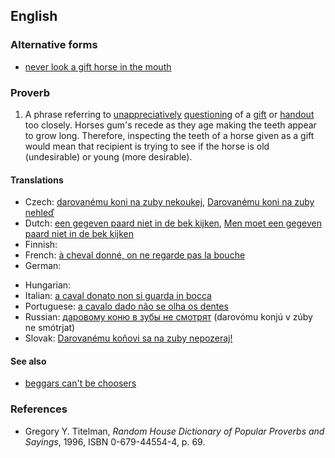 ==English==

===Alternative forms===
* [[never look a gift horse in the mouth]]

===Proverb===
{{infl|en|proverb|head=[[don't]] [[look]] a [[gift horse]] [[in]] [[the]] [[mouth]]}}

# A phrase referring to [[unappreciatively]] [[questioning]] of a [[gift]] or [[handout]] too closely. Horses gum's recede as they age making the teeth appear to grow long. Therefore, inspecting the teeth of a horse given as a gift would mean that recipient is trying to see if the horse is old (undesirable) or young (more desirable).

====Translations====
{{trans-top|a phrase referring to unappreciatively questioning of a gift or handout too closely}}
* Czech: [[darovanému koni na zuby nekoukej]], [[Darovanému koni na zuby nehleď]]
* Dutch: [[een gegeven paard niet in de bek kijken]], [[Men moet een gegeven paard niet in de bek kijken]]
* Finnish: {{t-|fi|lahjahevosen suuhun ei saa katsoa}}
* French: [[à cheval donné, on ne regarde pas la bouche]]
* German: {{t+|de|Einem geschenkten Gaul schaut man nicht ins Maul}}
{{trans-mid}}
* Hungarian: {{t-|hu|ajándék lónak ne nézd a fogát}}
* Italian: [[a caval donato non si guarda in bocca]]
* Portuguese: [[a cavalo dado não se olha os dentes]]
* Russian: [[даровому коню в зубы не смотрят]] (darovómu konjú v zúby ne smótrjat)
* Slovak: [[Darovanému koňovi sa na zuby nepozeraj!]]
{{trans-bottom}}

====See also====
* [[beggars can't be choosers]]

===References===
* Gregory Y. Titelman, ''Random House Dictionary of Popular Proverbs and Sayings'', 1996, ISBN 0-679-44554-4, p. 69.
